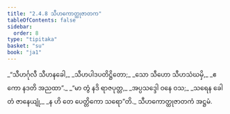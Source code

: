 ```yaml
---
title: "2.4.8 သီဟကောတ္ထုဇာတက"
tableOfContents: false
sidebar:
  order: 8
type: "tipitaka"
basket: "su"
book: "ja1"
---
```



<DynamicBreadcrumb />

<Division number="75" book="ja1" e="ch" v="22" p="49">

<Paragraph number="459" type="verses" book="ja1">
_“သီဟင်္ဂုလီ သီဟနခေါ,_  
_သီဟပါဒပတိဋ္ဌိတော;_  
_သော သီဟော သီဟသံဃမှိ,_  
_ဧကော နဒတိ အညထာ”._  

</Paragraph>

</Division>
<Division number="76" book="ja1" e="ch" v="22" p="49">

<Paragraph number="460" type="verses" book="ja1">
_“မာ တွံ နဒိ ရာဇပုတ္တ,_  
_အပ္ပသဒ္ဒေါ ဝနေ ဝသ;_  
_သရေန ခေါ တံ ဇာနေယျုံ,_  
_န ဟိ တေ ပေတ္တိကော သရော”တိ._  


</Paragraph>
</Division>

<Paragraph number="461" type="center" book="ja1">
သီဟကောတ္ထုဇာတကံ အဋ္ဌမံ.
</Paragraph>